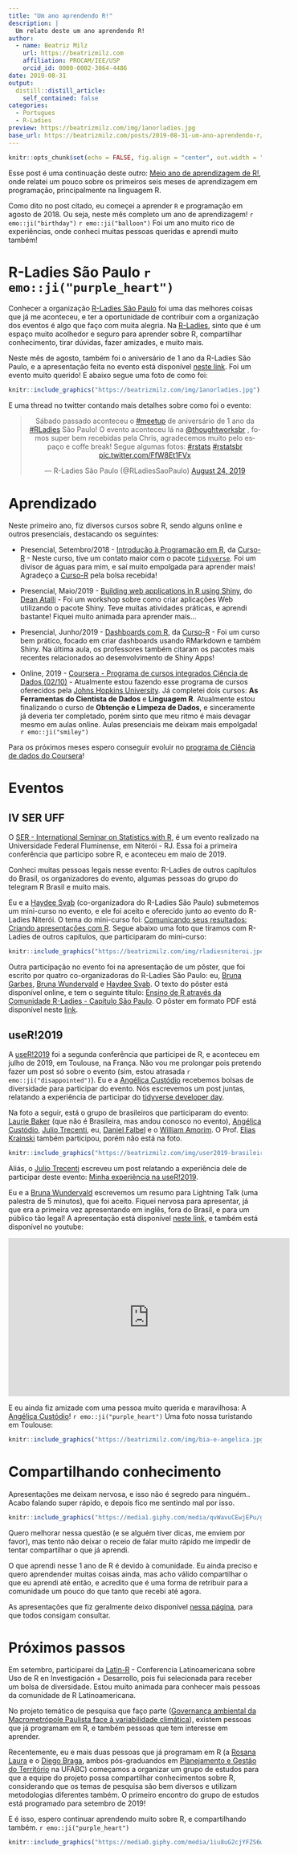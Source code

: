 ```yaml
---
title: "Um ano aprendendo R!"
description: |
  Um relato deste um ano aprendendo R!
author:
  - name: Beatriz Milz
    url: https://beatrizmilz.com
    affiliation: PROCAM/IEE/USP
    orcid_id: 0000-0002-3064-4486
date: 2019-08-31
output:
  distill::distill_article:
    self_contained: false
categories:
  - Portugues
  - R-Ladies
preview: https://beatrizmilz.com/img/1anorladies.jpg
base_url: https://beatrizmilz.com/posts/2019-08-31-um-ano-aprendendo-r/
---
```


```r
knitr::opts_chunk$set(echo = FALSE, fig.align = "center", out.width = "100%")
```

Esse post é uma continuação deste outro: [Meio ano de aprendizagem de R!](https://beatrizmilz.com/2019/01/29/6-meses-de-r/), onde relatei um pouco sobre os primeiros seis meses de aprendizagem em programação, principalmente na linguagem R.

Como dito no post citado, eu começei a aprender `R` e programação em agosto de 2018. Ou seja, neste mês completo um ano de aprendizagem! `r emo::ji("birthday")` `r emo::ji("balloon")` Foi um ano muito rico de experiências, onde conheci muitas pessoas queridas e aprendi muito também!

# R-Ladies São Paulo `r emo::ji("purple_heart")`
Conhecer a organização [R-Ladies São Paulo](https://www.meetup.com/pt-BR/R-Ladies-Sao-Paulo/) foi uma das melhores coisas que já me aconteceu, e ter a oportunidade de contribuir com a organização dos eventos é algo que faço com muita alegria. Na [R-Ladies](https://www.meetup.com/pt-BR/R-Ladies-Sao-Paulo/), sinto que é um espaço muito acolhedor e seguro para aprender sobre R, compartilhar conhecimento, tirar dúvidas, fazer amizades, e muito mais.

Neste mês de agosto, também foi o aniversário de 1 ano da R-Ladies São Paulo, e a apresentação feita no evento está disponível [neste link](https://beatrizmilz.github.io/R-Ladies_1ano/). Foi um evento muito querido! E abaixo segue uma foto de como foi: 

```r
knitr::include_graphics("https://beatrizmilz.com/img/1anorladies.jpg")
```

E uma thread no twitter contando mais detalhes sobre como foi o evento:

<CENTER><blockquote class="twitter-tweet"><p lang="pt" dir="ltr">Sábado passado aconteceu o <a href="https://twitter.com/hashtag/meetup?src=hash&amp;ref_src=twsrc%5Etfw">#meetup</a> de aniversário de 1 ano da <a href="https://twitter.com/hashtag/RLadies?src=hash&amp;ref_src=twsrc%5Etfw">#RLadies</a> São Paulo! O evento aconteceu lá na <a href="https://twitter.com/thoughtworksbr?ref_src=twsrc%5Etfw">@thoughtworksbr</a> , fomos super bem recebidas pela Chris, agradecemos muito pelo espaço e coffe break! Segue algumas fotos: <a href="https://twitter.com/hashtag/rstats?src=hash&amp;ref_src=twsrc%5Etfw">#rstats</a> <a href="https://twitter.com/hashtag/rstatsbr?src=hash&amp;ref_src=twsrc%5Etfw">#rstatsbr</a> <a href="https://t.co/FfW8Et1FVx">pic.twitter.com/FfW8Et1FVx</a></p>&mdash; R-Ladies São Paulo (@RLadiesSaoPaulo) <a href="https://twitter.com/RLadiesSaoPaulo/status/1165359598376771585?ref_src=twsrc%5Etfw">August 24, 2019</a></blockquote> <script async src="https://platform.twitter.com/widgets.js" charset="utf-8"></script></CENTER>


# Aprendizado
Neste primeiro ano, fiz diversos cursos sobre R, sendo alguns online e outros presenciais, destacando os seguintes:

- Presencial, Setembro/2018 - [Introdução à Programação em R](https://www.curso-r.com/cursos/intro-r/), da [Curso-R](https://www.curso-r.com/) - Neste curso, tive um contato maior com o pacote [`tidyverse`](https://www.tidyverse.org/). Foi um divisor de águas para mim, e saí muito empolgada para aprender mais! Agradeço a [Curso-R](https://www.curso-r.com/) pela bolsa recebida!

- Presencial, Maio/2019 - [Building web applications in R using Shiny](https://github.com/daattali/shiny-mini-workshop), do [Dean Atalli](https://deanattali.com/shiny/) - Foi um workshop sobre como criar aplicações Web utilizando o pacote Shiny. Teve muitas atividades práticas, e aprendi bastante! Fiquei muito animada para aprender mais...

- Presencial, Junho/2019  - [Dashboards com R](https://www.curso-r.com/cursos/dashboards/), da [Curso-R](https://www.curso-r.com/) - Foi um curso bem prático, focado em criar dashboards usando RMarkdown e também Shiny. Na última aula, os professores também citaram os pacotes mais recentes relacionados ao desenvolvimento de Shiny Apps!

- Online, 2019 - [Coursera - Programa de cursos integrados Ciência de Dados (02/10)](https://www.coursera.org/specializations/jhu-data-science) - Atualmente estou fazendo esse programa de cursos oferecidos pela [Johns Hopkins University](https://www.jhu.edu/). Já completei dois cursos: 
**As Ferramentas do Cientista de Dados** e **Linguagem R**. Atualmente estou finalizando o curso de **Obtenção e Limpeza de Dados**, e sinceramente já deveria ter completado, porém sinto que meu ritmo é mais devagar mesmo em aulas online. Aulas presenciais me deixam mais empolgada!  `r emo::ji("smiley")` 

Para os próximos meses espero conseguir evoluir no [programa de Ciência de dados do Coursera](https://www.coursera.org/specializations/jhu-data-science)! 

# Eventos

## IV SER UFF 

O [SER - International Seminar on Statistics with R](http://ser.uff.br/), é um evento realizado na Universidade Federal Fluminense, em Niterói - RJ. Essa foi a primeira conferência que participo sobre R, e aconteceu em maio de 2019.

Conheci muitas pessoas legais nesse evento: R-Ladies de outros capítulos do Brasil, os organizadores do evento, algumas pessoas do grupo do telegram R Brasil e muito mais.

Eu e a [Haydee Svab](https://br.linkedin.com/in/hsvab) (co-organizadora do R-Ladies São Paulo) submetemos um mini-curso no evento, e ele foi aceito e oferecido junto ao evento do R-Ladies Niterói. O tema do mini-curso foi: [Comunicando seus resultados: Criando apresentações com R](https://beatrizmilz.github.io/IV-SER-RLadies/). Segue abaixo uma foto que tiramos com R-Ladies de outros capítulos, que participaram do mini-curso:

```r
knitr::include_graphics("https://beatrizmilz.com/img/rladiesniteroi.jpeg")
```

Outra participação no evento foi na apresentação de um pôster, que foi escrito por quatro co-organizadoras do R-Ladies São Paulo: eu, [Bruna Garbes](https://br.linkedin.com/in/brunagarbes), [Bruna Wundervald](http://brunaw.com/) e [Haydee Svab](https://br.linkedin.com/in/hsvab). O texto do pôster está disponível online, e tem o seguinte título: [Ensino de R através da Comunidade R-Ladies - Capítulo São Paulo](http://periodicos.uff.br/anaisdoser/article/view/29327). O pôster em formato PDF está disponível neste [link](https://github.com/brunaw/poster_rladies_SER/blob/master/poster_SER_2019.pdf). 

## useR!2019

A [useR!2019](https://user2019.r-project.org/) foi a segunda conferência que participei de R, e aconteceu em julho de 2019, em Toulouse, na França. Não vou me prolongar pois pretendo fazer um post só sobre o evento (sim, estou atrasada   `r emo::ji("disappointed")`). Eu e a [Angélica Custódio](https://twitter.com/angcustodio) recebemos bolsas de diversidade para participar do evento. Nós escrevemos um post juntas, relatando a experiência de participar do [tidyverse developer day](https://www.curso-r.com/blog/2019-08-12-tidydevday/).

Na foto a seguir, está o grupo de brasileiros que participaram do evento: [Laurie Baker](https://www.researchgate.net/profile/Laurie_Baker2) (que não é Brasileira, mas andou conosco no evento), [Angélica Custódio](https://twitter.com/angcustodio), [Julio Trecenti](https://br.linkedin.com/in/jtrecenti), eu, [Daniel Falbel](https://github.com/dfalbel) e o [William Amorim](https://twitter.com/Williamorim89). O Prof. [Elias Krainski](http://www.leg.ufpr.br/~elias/) também participou, porém não está na foto.


```r
knitr::include_graphics("https://beatrizmilz.com/img/user2019-brasileiros.jpg")
```

Aliás, o [Julio Trecenti](https://br.linkedin.com/in/jtrecenti) escreveu um post relatando a experiência dele de participar deste evento: [Minha experiência na useR!2019](https://www.curso-r.com/blog/2019-07-14-user2019/).

Eu e a [Bruna Wundervald](http://brunaw.com/) escrevemos um resumo para Lightning Talk (uma palestra de 5 minutos), que foi aceito. Fiquei nervosa para apresentar, já que era a primeira vez apresentando em inglês, fora do Brasil, e para um público tão legal! A apresentação está disponível [neste link](https://beatrizmilz.github.io/useR2019/), e também está disponível no youtube: 

<center><iframe width="560" height="315" src="https://www.youtube.com/embed/2HK6hjwhdRk?start=880" frameborder="0" allow="accelerometer; autoplay; encrypted-media; gyroscope; picture-in-picture" allowfullscreen></iframe></center>


E eu ainda fiz amizade com uma pessoa muito querida e maravilhosa: A [Angélica Custódio](https://twitter.com/angcustodio)! `r emo::ji("purple_heart")` Uma foto nossa turistando em Toulouse:

```r
knitr::include_graphics("https://beatrizmilz.com/img/bia-e-angelica.jpg")
```

# Compartilhando conhecimento

Apresentações me deixam nervosa, e isso não é segredo para ninguém.. Acabo falando super rápido, e depois fico me sentindo mal por isso. 

```r
knitr::include_graphics("https://media1.giphy.com/media/qvWavuCEwjEPu/giphy.gif")
```

Quero melhorar nessa questão (e se alguém tiver dicas, me enviem por favor), mas tento não deixar o receio de falar muito rápido me impedir de tentar compartilhar o que já aprendi.

O que aprendi nesse 1 ano de R é devido à comunidade. Eu ainda preciso e quero aprendender muitas coisas ainda, mas acho válido compartilhar o que eu aprendi até então, e acredito que é uma forma de retribuir para a comunidade um pouco do que tanto que recebi até agora.

As apresentações que fiz geralmente deixo disponível [nessa página](https://beatrizmilz.com/slides/), para que todos consigam consultar.  

# Próximos passos

Em setembro, participarei da [Latin-R](https://latin-r.com/) - Conferencia Latinoamericana sobre Uso de R en Investigación + Desarrollo, pois fui selecionada para receber um bolsa de diversidade. Estou muito animada para conhecer mais pessoas da comunidade de R Latinoamericana.

No projeto temático de pesquisa que faço parte ([Governança ambiental da Macrometrópole Paulista face à variabilidade climática](https://bv.fapesp.br/pt/auxilios/97000/governanca-ambiental-da-macrometropole-paulista-face-a-variabilidade-climatica/)), existem pessoas que já programam em R, e também pessoas que tem interesse em aprender. 

Recentemente, eu e mais duas pessoas que já programam em R (a [Rosana Laura](https://bv.fapesp.br/pt/pesquisador/698446/rosana-laura-da-silva/) e o [Diego Braga](http://lattes.cnpq.br/7678202356014883), ambos pós-graduandos em [Planejamento e Gestão do Território](https://sites.google.com/site/pospgt/) na UFABC) começamos a organizar um grupo de estudos para que a equipe do projeto possa compartilhar conhecimentos sobre R, considerando que os temas de pesquisa são bem diversos e utilizam metodologias diferentes também. O primeiro encontro do grupo de estudos está programado para setembro de 2019!

E é isso, espero continuar aprendendo muito sobre R, e compartilhando também.  `r emo::ji("purple_heart")` 

```r
knitr::include_graphics("https://media0.giphy.com/media/1iu8uG2cjYFZS6wTxv/giphy-downsized.gif")
```

